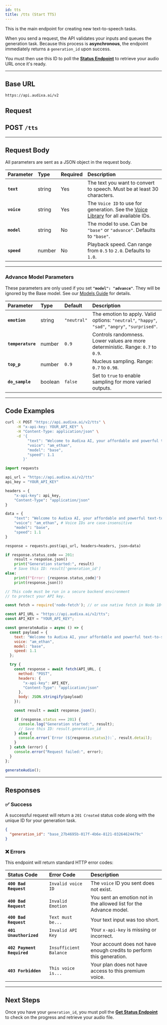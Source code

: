 ```yaml
---
id: tts
title: /tts (Start TTS)
---
```



This is the main endpoint for creating new text-to-speech tasks.

When you send a request, the API validates your inputs and queues the generation task. Because this process is **asynchronous**, the endpoint immediately returns a `generation_id` upon success.

You must then use this ID to poll the [**Status Endpoint**](./status) to retrieve your audio URL once it's ready.

---
## Base URL
```
https://api.audixa.ai/v2
```
## Request
## <span className="badge badge--primary">POST</span> `/tts`
---

## Request Body

All parameters are sent as a JSON object in the request body.

| Parameter | Type | Required | Description |
| :--- | :--- | :--- | :--- |
| **`text`** | string | Yes | The text you want to convert to speech. Must be at least 30 characters. |
| **`voice`** | string | Yes | The `Voice ID` to use for generation. See the [Voice Library](https://audixa.ai/dashboard/library) for all available IDs. |
| **`model`** | string | No | The model to use. Can be `"base"` or `"advance"`. Defaults to `"base"`. |
| **`speed`** | number | No | Playback speed. Can range from `0.5` to `2.0`. Defaults to `1.0`. |

---

### Advance Model Parameters

These parameters are only used if you set **`"model": "advance"`**. They will be ignored by the Base model. See our [Models Guide](/models) for details.

| Parameter | Type | Default | Description |
| :--- | :--- | :--- | :--- |
| **`emotion`** | string | `"neutral"` | The emotion to apply. Valid options: `"neutral"`, `"happy"`, `"sad"`, `"angry"`, `"surprised"`. |
| **`temperature`**| number | `0.9` | Controls randomness. Lower values are more deterministic. Range: `0.7` to `0.9`. |
| **`top_p`** | number | `0.9` | Nucleus sampling. Range: `0.7` to `0.98`. |
| **`do_sample`** | boolean | `false` | Set to `true` to enable sampling for more varied outputs. |

---

## Code Examples

<Tabs groupId="language">
  <TabItem value="curl" label="cURL" default>

```bash
curl -X POST "https://api.audixa.ai/v2/tts" \
     -H "x-api-key: YOUR_API_KEY" \
     -H "Content-Type: application/json" \
     -d '{
          "text": "Welcome to Audixa AI, your affordable and powerful text-to-speech solution.",
          "voice": "am_ethan",
          "model": "base",
          "speed": 1.1
        }'
````

</TabItem>
<TabItem value="python" label="Python">

```python
import requests

api_url = "https://api.audixa.ai/v2/tts"
api_key = "YOUR_API_KEY"

headers = {
    "x-api-key": api_key,
    "Content-Type": "application/json"
}

data = {
    "text": "Welcome to Audixa AI, your affordable and powerful text-to-speech solution.",
    "voice": "am_ethan", # Voice IDs are case-insensitive
    "model": "base",
    "speed": 1.1
}

response = requests.post(api_url, headers=headers, json=data)

if response.status_code == 201:
    result = response.json()
    print("Generation started:", result)
    # Save this ID: result['generation_id']
else:
    print(f"Error: {response.status_code}")
    print(response.json())
```

</TabItem>
<TabItem value="javascript" label="JavaScript (Node.js)">

```js
// This code must be run in a secure backend environment
// to protect your API key.

const fetch = require('node-fetch'); // or use native fetch in Node 18+

const API_URL = "https://api.audixa.ai/v2/tts";
const API_KEY = "YOUR_API_KEY";

const generateAudio = async () => {
  const payload = {
    text: "Welcome to Audixa AI, your affordable and powerful text-to-speech solution.",
    voice: "am_ethan",
    model: "base",
    speed: 1.1
  };

  try {
    const response = await fetch(API_URL, {
      method: "POST",
      headers: {
        "x-api-key": API_KEY,
        "Content-Type": "application/json"
      },
      body: JSON.stringify(payload)
    });

    const result = await response.json();

    if (response.status === 201) {
      console.log("Generation started:", result);
      // Save this ID: result.generation_id
    } else {
      console.error(`Error (${response.status}):`, result.detail);
    }
  } catch (error) {
    console.error("Request failed:", error);
  }
};

generateAudio();
```

</TabItem>
</Tabs>

-----

## Responses

### ✅ Success

A successful request will return a `201 Created` status code along with the unique ID for your generation task.

```json title="Response: 201 Created"
{
  "generation_id": "base_27b4695b-017f-4b6e-8121-03264624479c"
}
```

### ❌ Errors

This endpoint will return standard HTTP error codes:

| Status Code | Error Code | Description |
| :--- | :--- | :--- |
| **`400 Bad Request`** | `Invalid voice ID` | The `voice` ID you sent does not exist. |
| **`400 Bad Request`** | `Invalid Emotion` | You sent an emotion not in the allowed list for the Advance model. |
| **`400 Bad Request`** | `Text must be...` | Your text input was too short. |
| **`401 Unauthorized`** | `Invalid API Key` | Your `x-api-key` is missing or incorrect. |
| **`402 Payment Required`**| `Insufficient Balance` | Your account does not have enough credits to perform this generation. |
| **`403 Forbidden`** | `This voice is...` | Your plan does not have access to this premium voice. |

-----

## Next Steps

Once you have your `generation_id`, you must poll the [**Get Status Endpoint**](./status) to check on the progress and retrieve your audio file.
